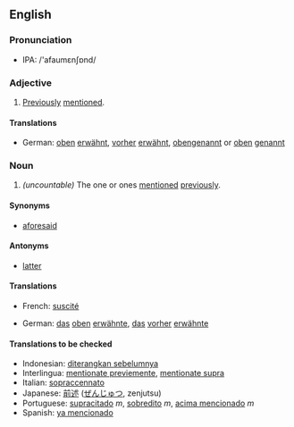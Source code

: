==English==
===Pronunciation===
*IPA: /'afaumεnʃɒnd/

===Adjective===
{{en-ad2|'''aforementioned'''|-|-}}
#[[previously|Previously]] [[mention]]ed.
====Translations====
{{top}}
*German: [[oben]] [[erwähnt]], [[vorher]] [[erwähnt]], [[obengenannt]] or [[oben]] [[genannt]]
{{mid}}
{{bottom}}

=== Noun === 
{{en-noun2|'''aforementioned'''|-}}
#''(uncountable)'' The one or ones [[mention]]ed [[previously]].

====Synonyms====
*[[aforesaid]]

====Antonyms====
*[[latter]]

====Translations====
{{top}}
*French: [[suscité]]
{{mid}}
*German: [[das]] [[oben]] [[erwähnte]], [[das]] [[vorher]] [[erwähnte]]
{{bottom}}

==== Translations to be checked====
{{checktrans}}
*Indonesian: [[diterangkan sebelumnya]] 
*Interlingua: [[mentionate previemente]], [[mentionate supra]]
*Italian: [[sopraccennato]] 
*Japanese: [[前述]] ([[ぜんじゅつ]], zenjutsu) 
*Portuguese: [[supracitado]] ''m'', [[sobredito]] ''m'', [[acima mencionado]] ''m''
*Spanish: [[ya mencionado]]